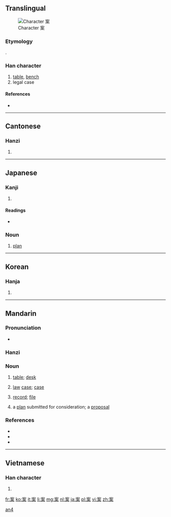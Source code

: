 ==Translingual==
[[File:It-案.png|thumb|Character 案]]
===Etymology===
{{Han compound|木|安|ls=psc|c1=s|c2=p}}.

===Han character===
{{Han char|rn=75|rad=木|as=06|sn=10|four=3090<sub>4</sub>|canj=十女木 (JVD)}}

# [[table]], [[bench]]
# legal case

====References====
* {{Han ref|kx=0525.090|dkj=14762|dj=0914.030|hdz=21207.080|uh=6848|ud=26696|bh=AED7|bd=44759}}

----

==Cantonese==

===Hanzi===
{{yue-hanzi|jyut=|y=ngon3, on3}}

# {{defn|Cantonese|sort=木06}}

----

==Japanese==

===Kanji===
{{ja-kanji|grade=4|rs=木06}}

# {{defn|Japanese|sort=木06}}

====Readings====
* {{ja-readings|on=[[あん]] ([[an]])|kun=[[つくえ]] ([[tsukue]]), [[かんがえる]] ([[kangaeru]])}}

===Noun===
{{ja-noun|k|hira=あん|rom=an}}

# [[plan]]

----

==Korean==

===Hanja===
{{ko-hanja|hangeul=안|eumhun=|rv=an|mr=an|y=an}}

# {{defn|Korean|sort=木06}}

----

==Mandarin==
{{zh-hanzi|案}}

===Pronunciation===
* {{IPA|[ an˥˩ ]|lang=cmn}}

===Hanzi===
{{cmn-hanzi|pin=[[àn]] ([[an4]])|wg=an<sup>4</sup>}}

===Noun===
{{cmn-noun|ts|pin=àn|pint=an4|rs=木06}}

# {{Advanced Mandarin|lang=zh-tw|skey=木06}} [[table]]; [[desk]]
# {{Advanced Mandarin|lang=zh-tw|skey=木06}} [[law]] [[case]]; [[case]]
# {{Advanced Mandarin|lang=zh-tw|skey=木06}} [[record]]; [[file]]
# {{Advanced Mandarin|lang=zh-tw|skey=木06}} a [[plan]] submitted for consideration; a [[proposal]]

===References===
* {{reference-book | last = Wu | first = Jingrong (ed.) | authorlink =  | coauthors =  | year = 1985 | title = The Pinyin CHINESE-ENGLISH DICTIONARY | language = Mandarin/English | publisher = The Commercial Press | location = Beijing, Hong Kong | id = ISBN 0471867969}}
* {{reference-book | last = Shao | first = Jingmin (ed.) | authorlink =  | coauthors =  | year = 2000 | title = HSK Dictionary (HSK汉语水平考试词典) | language = Mandarin/English | publisher = Huadong Teachers College Publishers | location = Shanghai | id = ISBN 7561720785}}
* {{cite web|url=http://www.dreye.com/|title=案|work=Dr. eye|language=Mandarin/English|accessdate=2009-04-25}}

[[Category:zh-cn:Advanced Mandarin|an4]]

----

==Vietnamese==

===Han character===
{{vi-hantu|Án|rs=木06}}

# {{defn|Vietnamese|sort=木06}}

[[fr:案]]
[[ko:案]]
[[it:案]]
[[li:案]]
[[mg:案]]
[[nl:案]]
[[ja:案]]
[[pl:案]]
[[vi:案]]
[[zh:案]]